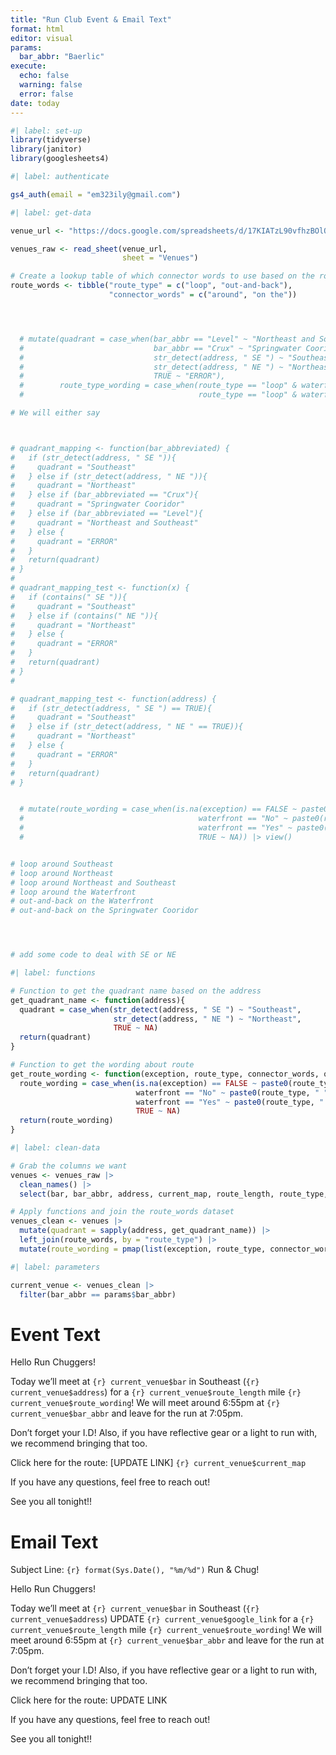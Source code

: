 ```yaml
---
title: "Run Club Event & Email Text"
format: html
editor: visual
params: 
  bar_abbr: "Baerlic"
execute: 
  echo: false
  warning: false
  error: false
date: today
---
```


```r
#| label: set-up
library(tidyverse)
library(janitor)
library(googlesheets4)

```

```r
#| label: authenticate

gs4_auth(email = "em323ily@gmail.com")
```


```r
#| label: get-data

venue_url <- "https://docs.google.com/spreadsheets/d/17KIATzL90vfhzBOlO5v5cyIzjT0ewYoFSVEwAAqcqZI/"

venues_raw <- read_sheet(venue_url,
                         sheet = "Venues")

# Create a lookup table of which connector words to use based on the route type
route_words <- tibble("route_type" = c("loop", "out-and-back"),
                      "connector_words" = c("around", "on the"))




  # mutate(quadrant = case_when(bar_abbr == "Level" ~ "Northeast and Southeast",
  #                             bar_abbr == "Crux" ~ "Springwater Cooridor",
  #                             str_detect(address, " SE ") ~ "Southeast",
  #                             str_detect(address, " NE ") ~ "Northeast",
  #                             TRUE ~ "ERROR"),
  #        route_type_wording = case_when(route_type == "loop" & waterfront == "No" ~ str_glue(route_type, " around ", quadrant),
  #                                       route_type == "loop" & waterfront == "Yes" ~ str_glue(route_type, " around the Waterfront")))

# We will either say



# quadrant_mapping <- function(bar_abbreviated) {
#   if (str_detect(address, " SE ")){
#     quadrant = "Southeast"
#   } else if (str_detect(address, " NE ")){
#     quadrant = "Northeast"
#   } else if (bar_abbreviated == "Crux"){
#     quadrant = "Springwater Cooridor"
#   } else if (bar_abbreviated == "Level"){
#     quadrant = "Northeast and Southeast"
#   } else {
#     quadrant = "ERROR"
#   }
#   return(quadrant)
# }
# 
# quadrant_mapping_test <- function(x) {
#   if (contains(" SE ")){
#     quadrant = "Southeast"
#   } else if (contains(" NE ")){
#     quadrant = "Northeast"
#   } else {
#     quadrant = "ERROR"
#   }
#   return(quadrant)
# }
# 

# quadrant_mapping_test <- function(address) {
#   if (str_detect(address, " SE ") == TRUE){
#     quadrant = "Southeast"
#   } else if (str_detect(address, " NE " == TRUE)){
#     quadrant = "Northeast"
#   } else {
#     quadrant = "ERROR"
#   }
#   return(quadrant)
# }


  # mutate(route_wording = case_when(is.na(exception) == FALSE ~ paste0(route_type, " ", connector_words, " ", exception),
  #                                       waterfront == "No" ~ paste0(route_type, " ", connector_words, " ", quadrant),
  #                                       waterfront == "Yes" ~ paste0(route_type, " ", connector_words, " the Waterfront"),
  #                                       TRUE ~ NA)) |> view()


# loop around Southeast
# loop around Northeast
# loop around Northeast and Southeast
# loop around the Waterfront
# out-and-back on the Waterfront
# out-and-back on the Springwater Cooridor




# add some code to deal with SE or NE

```

```r
#| label: functions

# Function to get the quadrant name based on the address
get_quadrant_name <- function(address){
  quadrant = case_when(str_detect(address, " SE ") ~ "Southeast",
                       str_detect(address, " NE ") ~ "Northeast",
                       TRUE ~ NA)
  return(quadrant)
}

# Function to get the wording about route
get_route_wording <- function(exception, route_type, connector_words, quadrant, waterfront){
  route_wording = case_when(is.na(exception) == FALSE ~ paste0(route_type, " ", connector_words, " ", exception),
                            waterfront == "No" ~ paste0(route_type, " ", connector_words, " ", quadrant),
                            waterfront == "Yes" ~ paste0(route_type, " ", connector_words, " the waterfront"),
                            TRUE ~ NA)
  return(route_wording)
}


```



```r
#| label: clean-data

# Grab the columns we want
venues <- venues_raw |> 
  clean_names() |> 
  select(bar, bar_abbr, address, current_map, route_length, route_type, waterfront, exception, google_link)

# Apply functions and join the route_words dataset
venues_clean <- venues |>
  mutate(quadrant = sapply(address, get_quadrant_name)) |> 
  left_join(route_words, by = "route_type") |> 
  mutate(route_wording = pmap(list(exception, route_type, connector_words, quadrant, waterfront), get_route_wording))

```


```r
#| label: parameters

current_venue <- venues_clean |> 
  filter(bar_abbr == params$bar_abbr)

```


# Event Text

Hello Run Chuggers!

Today we'll meet at `{r} current_venue$bar` in Southeast (`{r} current_venue$address`) for a `{r} current_venue$route_length` mile `{r} current_venue$route_wording`! We will meet around 6:55pm at `{r} current_venue$bar_abbr` and leave for the run at 7:05pm.

Don't forget your I.D! Also, if you have reflective gear or a light to run with, we recommend bringing that too.

Click here for the route: \[UPDATE LINK\] `{r} current_venue$current_map`

If you have any questions, feel free to reach out!

See you all tonight!!

# Email Text

Subject Line: `{r} format(Sys.Date(), "%m/%d")` Run & Chug!

Hello Run Chuggers!

Today we'll meet at `{r} current_venue$bar` in Southeast (`{r} current_venue$address`) UPDATE `{r} current_venue$google_link` for a `{r} current_venue$route_length` mile `{r} current_venue$route_wording`! We will meet around 6:55pm at `{r} current_venue$bar_abbr` and leave for the run at 7:05pm.

Don't forget your I.D! Also, if you have reflective gear or a light to run with, we recommend bringing that too.

Click here for the route: UPDATE LINK

If you have any questions, feel free to reach out!

See you all tonight!!

